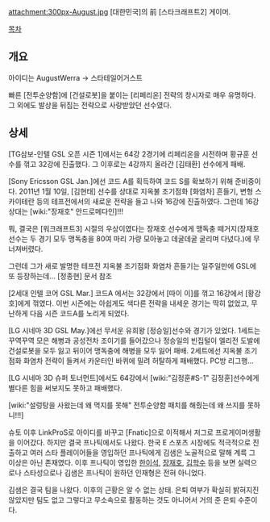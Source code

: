 attachment:300px-August.jpg
[대한민국]의 前 [스타크래프트2] 게이머. 

[[목차]]

== 개요 ==
아이디는 AugustWerra → 스타테일어거스트

빠른 [전투순양함]에 [건설로봇]을 붙이는 [리페리온] 전략의 창시자로 매우 유명하다. 그 외에도 발상을 뒤집는 전략으로 사랑받았던 선수였다.
== 상세 ==
[TG삼보-인텔 GSL 오픈 시즌 1]에서는 64강 2경기에 리페리온을 시전하며 황규훈 선수를 꺾고 32강에 진출했다. 그 이후로는 4강까지 올라간 [김태환] 선수에게 패배.

[Sony Ericsson GSL Jan.]에선 코드 A를 획득하여 코드 S를 확보하기 위해 준비중이다. 2011년 1월 10일, [김현태] 선수를 상대로 지옥불 조기점화 [화염차] 흔들기, 변형 스카이테란 등의 테프전에서의 새로운 전략을 들고 나와 16강에 진출하였다. 그런데 16강 상대는 [wiki:"장재호" 안드로메다인]!!!

뭐, 결국은 [워크래프트3] 시절의 우상이였다는 장재호 선수에게 맹독충 떼거지(장재호선수는 두 경기 모두 맹독충을 80여 마리 가량 모아놓고 데굴데굴 굴리며 다녔다.)에 무너져버렸다.

그런데 그가 새로 발명한 테프전 지옥불 조기점화 화염차 흔들기는 일주일만에 GSL에 또 등장하는데... [정종현] 문서 참조

[2세대 인텔 코어 GSL Mar.] 코드A 에서는 32강에서 [따이 이]를 꺾고 16강에서 [황강호]에게 꺾였다. 이번 시즌에는 아쉽게도 색다른 전략을 내세운 경기는 딱히 없었고, 무난하게 다음 시즌 코드A를 노리게 되었다.

[LG 시네마 3D GSL May.]에선 무서운 유희왕 [정승일]선수와 경기가 있었다. 1세트는 꾸역꾸역 모은 해병과 공성전차 조이기를 들어갔으나 정승일의 빈집털이 엘리전 도발에 건설로봇을 모두 잃고 뒤이어 맹독충에 해병을 모두 잃어 패배. 2세트에선 지옥불 조기점화 화염차 전략이 들켜서 카운터인 바퀴에 밀려 허탈하게 패배했다. PC방 리그행... 

[LG 시네마 3D 슈퍼 토너먼트]에서도 64강에서 [wiki:"김정훈#S-1" 김정훈]선수에게 별다른 힘을 써보지도 못하고 패배했다. 

[wiki:"설렁탕을 사왔는데 왜 먹지를 못해" 전투순양함 패치를 해줬는데 왜 쓰지를 못하니!!!]

슈토 이후 LinkProS로 아이디를 바꾸고 [Fnatic]으로 이적해서 저그로 프로게이머생활을 이어갔다. 하지만 결국 프나틱에서도 나왔다. 한국 E 스포츠 시장에도 적극적으로 진출하고 여러 스타 플레이어들을 영입하던 프나틱에게 김샘은 노골적으로 말해 계륵 그 이상은 아닌 존재였다. 이후 프나틱이 영입한 [[한이석]], [[장재호]], [[김학수]] 등을 보면 실력으로나 스타성으로나 김샘은 프나틱이 원하던 인재형은 전혀 아니었다.

김샘은 결국 팀을 나왔다. 이후의 근황은 알 수 없는 상태. 은퇴 여부가 확실히 밝혀지진 않았지만 팀도 없고 그렇다고 무소속으로 활동하는 것도 아니어서 거의 준 은퇴 수준이다. 
